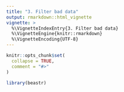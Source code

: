 ```yaml
---
title: "3. Filter bad data"
output: rmarkdown::html_vignette
vignette: >
  %\VignetteIndexEntry{3. Filter bad data}
  %\VignetteEngine{knitr::rmarkdown}
  %\VignetteEncoding{UTF-8}
---
```


```r
knitr::opts_chunk$set(
  collapse = TRUE,
  comment = "#>"
)
```

```r
library(beastr)
```
